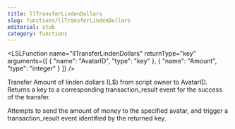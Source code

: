 ```yaml
---
title: llTransferLindenDollars
slug: functions/llTransferLindenDollars
editorial: stub
category: functions
---
```


<LSLFunction
	name="llTransferLindenDollars"
	returnType="key"
	arguments={[
	{
		"name": "AvatarID",
		"type": "key"
	},
	{
		"name": "Amount",
		"type": "integer"
	}
]}
/>

Transfer Amount of linden dollars (L$) from script owner to AvatarID. Returns a key to a corresponding transaction_result event for the success of the transfer.

Attempts to send the amount of money to the specified avatar, and trigger a transaction_result event identified by the returned key.
